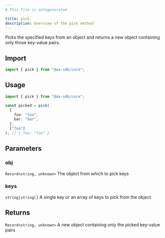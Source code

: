 ```yaml
---
# This file is autogenerated

title: pick
description: Overview of the pick method
---
```


Picks the specified keys from an object and returns a new object containing only those key-value pairs.

## Import

```ts
import { pick } from "@aa-sdk/core";
```

## Usage

```ts
import { pick } from "@aa-sdk/core";

const picked = pick(
  {
    foo: "foo",
    bar: "bar",
  },
  ["foo"]
); // { foo: "foo" }
```

## Parameters

### obj

`Record<string, unknown>`
The object from which to pick keys

### keys

`string|string[]`
A single key or an array of keys to pick from the object

## Returns

`Record<string, unknown>`
A new object containing only the picked key-value pairs
